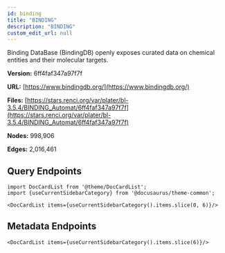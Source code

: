 ```yaml
---
id: binding
title: "BINDING"
description: "BINDING"
custom_edit_url: null
---
```





Binding DataBase (BindingDB) openly exposes curated data on chemical entities and their molecular targets.

**Version:** 6ff4faf347a97f7f

**URL:** [https://www.bindingdb.org/](https://www.bindingdb.org/)

**Files:** [https://stars.renci.org/var/plater/bl-3.5.4/BINDING_Automat/6ff4faf347a97f7f](https://stars.renci.org/var/plater/bl-3.5.4/BINDING_Automat/6ff4faf347a97f7f)

**Nodes:** 998,906

**Edges:** 2,016,461





## Query Endpoints
```mdx-code-block
import DocCardList from '@theme/DocCardList';
import {useCurrentSidebarCategory} from '@docusaurus/theme-common';

<DocCardList items={useCurrentSidebarCategory().items.slice(0, 6)}/>
```

## Metadata Endpoints    
```mdx-code-block
<DocCardList items={useCurrentSidebarCategory().items.slice(6)}/>
```
      